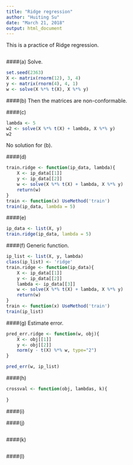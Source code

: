```yaml
---
title: "Ridge regression"
author: "Huiting Su"
date: "March 21, 2018"
output: html_document
---
```

This is a practice of Ridge regression.  
```r

```

####(a) Solve.
```r
set.seed(2363)
X <- matrix(rnorm(12), 3, 4)
y <- matrix(rnorm(4), 4, 1)
w <- solve(X %*% t(X), X %*% y)
```

####(b) Then the matrices are non-conformable. 

####(c) 
```r
lambda <- 5
w2 <- solve(X %*% t(X) + lambda, X %*% y)
w2
```
No solution for (b).

####(d) 
```r
train.ridge <- function(ip_data, lambda){
    X <- ip_data[[1]]
    y <- ip_data[[2]]
    w <- solve(X %*% t(X) + lambda, X %*% y)
    return(w)
}
train <- function(x) UseMethod('train')
train(ip_data, lambda = 5)
```

####(e) 
```r
ip_data <- list(X, y)
train.ridge(ip_data, lambda = 5)
```

####(f) Generic function.
```r
ip_list <- list(X, y, lambda)
class(ip_list) <- 'ridge'
train.ridge <- function(ip_data){
    X <- ip_data[[1]]
    y <- ip_data[[2]]
    lambda <- ip_data[[3]]
    w <- solve(X %*% t(X) + lambda, X %*% y)
    return(w)
}
train <- function(x) UseMethod('train')
train(ip_list)
```

####(g) Estimate error.
```r
pred_err.ridge <- function(w, obj){
    X <- obj[[1]]
    y <- obj[[2]]
    norm(y - t(X) %*% w, type="2")
}
```

```r
pred_err(w, ip_list)
```

####(h) 
```r
crossval <- function(obj, lambdas, k){
    
}

```

####(i) 

####(j) 
```r


```

####(k) 
```r

```

####(l) 
```r
```

